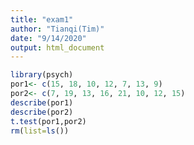```yaml
---
title: "exam1"
author: "Tianqi(Tim)"
date: "9/14/2020"
output: html_document
---
```


```r
library(psych)
por1<- c(15, 18, 10, 12, 7, 13, 9)
por2<- c(7, 19, 13, 16, 21, 10, 12, 15)
describe(por1)
describe(por2)
t.test(por1,por2)
rm(list=ls())


```


